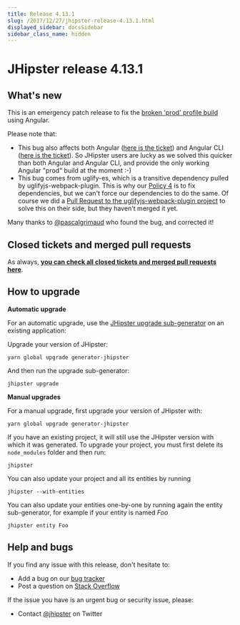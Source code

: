 ```yaml
---
title: Release 4.13.1
slug: /2017/12/27/jhipster-release-4.13.1.html
displayed_sidebar: docsSidebar
sidebar_class_name: hidden
---
```


JHipster release 4.13.1
==================

What's new
----------

This is an emergency patch release to fix the [broken 'prod' profile build](https://github.com/jhipster/generator-jhipster/issues/6910) using Angular.

Please note that:

- This bug also affects both Angular ([here is the ticket](https://github.com/angular/angular/issues/21173)) and Angular CLI ([here is the ticket](https://github.com/angular/angular-cli/issues/8997)). So JHipster users are lucky as we solved this quicker than both Angular and Angular CLI, and provide the only working Angular "prod" build at the moment :-)
- This bug comes from uglify-es, which is a transitive dependency pulled by uglifyjs-webpack-plugin. This is why our [Policy 4](https://www.jhipster.tech/policies/) is to fix dependencies, but we can't force our dependencies to do the same. Of course we did a [Pull Request to the uglifyjs-webpack-plugin project](https://github.com/webpack-contrib/uglifyjs-webpack-plugin/pull/199) to solve this on their side, but they haven't merged it yet.

Many thanks to [@pascalgrimaud](https://twitter.com/pascalgrimaud) who found the bug, and corrected it!

Closed tickets and merged pull requests
------------
As always, __[you can check all closed tickets and merged pull requests here](https://github.com/jhipster/generator-jhipster/issues?q=milestone%3A4.13.1+is%3Aclosed)__.

How to upgrade
------------

**Automatic upgrade**

For an automatic upgrade, use the [JHipster upgrade sub-generator](/upgrading-an-application/) on an existing application:

Upgrade your version of JHipster:

```
yarn global upgrade generator-jhipster
```

And then run the upgrade sub-generator:

```
jhipster upgrade
```

**Manual upgrades**

For a manual upgrade, first upgrade your version of JHipster with:

```
yarn global upgrade generator-jhipster
```

If you have an existing project, it will still use the JHipster version with which it was generated.
To upgrade your project, you must first delete its `node_modules` folder and then run:

```
jhipster
```

You can also update your project and all its entities by running

```
jhipster --with-entities
```

You can also update your entities one-by-one by running again the entity sub-generator, for example if your entity is named _Foo_

```
jhipster entity Foo
```

Help and bugs
--------------

If you find any issue with this release, don't hesitate to:

- Add a bug on our [bug tracker](https://github.com/jhipster/generator-jhipster/issues?state=open)
- Post a question on [Stack Overflow](http://stackoverflow.com/tags/jhipster/info)

If the issue you have is an urgent bug or security issue, please:

- Contact [@jhipster](https://twitter.com/jhipster) on Twitter
